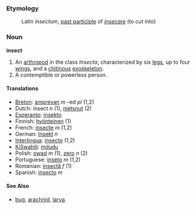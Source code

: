 ===Etymology===

:Latin ''insectum'', [[past participle]] of ''[[insecare]]'' (to cut into)

===Noun===
'''insect'''

#An [[arthropod]] in the class ''Insecta'', characterized by six [[leg]]s, up to four [[wing]]s, and a [[chitin]]ous [[exoskeleton]].
#A contemptible or powerless person.

====Translations====
*[[Breton]]: [[amprevan]] ''m'' -ed ''pl'' (1,2)
*Dutch: insect ''n'' (1), [[nietsnut]] (2)
*[[Esperanto]]: [[insekto]]
*Finnish: [[hyönteinen]] (1)
*French: [[insecte]] ''m'' (1,2)
*German: [[Insekt]] ''n''
*[[Interlingua]]: [[insecto]] (1,2)
*[[KiSwahili]]: [[mdudu]]
*Polish: [[owad]] ''m'' (1), [[zero]] ''n'' (2)
*Portuguese: [[inseto]] ''m'' (1,2)
*Romanian: [[insectă]] ''f'' (1)
*Spanish: [[insecto]] ''m''

====See Also====
*[[bug]], [[arachnid]], [[larva]].